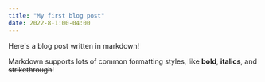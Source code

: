 ```yaml
---
title: "My first blog post"
date: 2022-8-1:00-04:00
---
```


Here's a blog post written in markdown! 

Markdown supports lots of common formatting styles, like **bold**, __italics__, and ~~strikethrough~~!
